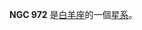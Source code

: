 {{NGCInfoBox|NGCID=NGC 972|發現者=弗里德里希·威廉·赫歇爾|發現日期=1784年9月11日|其他編號=UGC 2045,MCG 5-7-10,ZWG 505.12|曆元=J2000.0|赤經=34分13.3秒
|赤緯=29°18'37"|星座=白羊座|星體=星系|星等=11.3|表面亮度=13|藍等=12.1}}

'''NGC 972''' 是[[白羊座|白羊座]]的一個[[星系|星系]]。

{{NGCReference|972}}

{{Catalogs|NGC=972}}